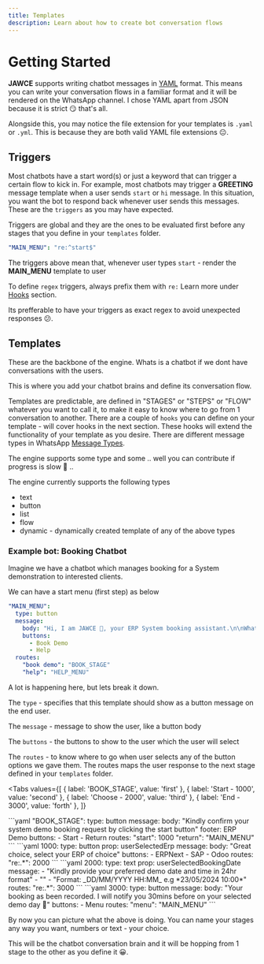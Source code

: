 ```yaml
---
title: Templates
description: Learn about how to create bot conversation flows
---
```


# Getting Started
**JAWCE** supports writing chatbot messages in [YAML](https://www.redhat.com/en/topics/automation/what-is-yaml) format. This means you can write your
conversation flows in a familiar format and it will be rendered on the WhatsApp channel. I chose YAML apart from JSON because it is strict 😏 that's all.

Alongside this, you may notice the file extension for your templates is `.yaml` or  `.yml`. This is because they are both valid YAML file extensions 😐.

## Triggers

Most chatbots have a start word(s) or just a keyword that can trigger a certain flow to kick in. 
For example, most chatbots may trigger a **GREETING** message template when a user sends `start` or `hi` message. In this situation, you want the bot to respond back whenever user sends this messages.
These are the `triggers` as you may have expected.

Triggers are global and they are the ones to be evaluated first before any stages that you define in your `templates` folder.

```yaml
"MAIN_MENU": "re:^start$"
```

The triggers above mean that, whenever user types `start` -  render the **MAIN_MENU** template to user

To define `regex` triggers, always prefix them with `re:` Learn more under [Hooks](/hooks) section.

Its prefferable to have your triggers as exact regex to avoid unexpected responses 😕.

## Templates
These are the backbone of the engine. Whats is a chatbot if we dont have conversations with the users.

This is where you add your chatbot brains and define its conversation flow.

Templates are predictable, are defined in "STAGES" or "STEPS" or "FLOW" whatever you want to call it, to make it easy to know where to go from 1 conversation to another. There are a couple of `hooks` you can define on your template - will cover hooks in the next section. These hooks will extend the functionality of your template as you desire. There are different message types in WhatsApp [Message Types](https://developers.facebook.com/docs/whatsapp/cloud-api/guides/send-messages).

The engine supports some type and some .. well you can contribute if progress is slow 🫣 ..

The engine currently supports the following types
- text
- button
- list
- flow
- dynamic - dynamically created template of any of the above types

### Example bot: Booking Chatbot

Imagine we have a chatbot which manages booking for a System demonstration to interested clients.

We can have a start menu (first step) as below
```yaml
"MAIN_MENU":
  type: button
  message:
    body: "Hi, I am JAWCE 🤖, your ERP System booking assistant.\n\nWhat would you like to do today?"
    buttons:
      - Book Demo
      - Help
  routes:
    "book demo": "BOOK_STAGE"
    "help": "HELP_MENU"
```

A lot is happening here, but lets break it down.

The `type` - specifies that this template should show as a button message on the end user.

The `message` - message to show the user, like a button body

The `buttons` - the buttons to show to the user which the user will select

The `routes` - to know where to go when user selects any of the button options we gave them. The routes maps the user response to the next stage defined in your `templates` folder.


<Tabs
  values={[
    { label: 'BOOK_STAGE', value: 'first' },
    { label: 'Start - 1000', value: 'second' },
    { label: 'Choose - 2000', value: 'third' },
    { label: 'End - 3000', value: 'forth' },
  ]}
>
  <TabItem value="first">
  ```yaml
"BOOK_STAGE":
    type: button
    message:
      body: "Kindly confirm your system demo booking request by clicking the start button"
      footer: ERP Demo
      buttons:
        - Start
        - Return
    routes:
      "start": 1000
      "return": "MAIN_MENU"
```
  </TabItem>

  <TabItem value="second">
```yaml
1000:
    type: button
    prop: userSelectedErp
    message:
      body: "Great choice, select your ERP of choice"
      buttons:
        - ERPNext
        - SAP
        - Odoo
    routes:
      "re:.*": 2000
```
    </TabItem>

  <TabItem value="third">
```yaml
2000:
    type: text
    prop: userSelectedBookingDate
    message:
      - "Kindly provide your preferred demo date and time in 24hr format"
      - ""
      - "Format: _DD/MM/YYYY HH:MM_ e.g *23/05/2024 10:00*"
    routes:
      "re:.*": 3000
```

  </TabItem>

  <TabItem value="forth">
```yaml
3000:
    type: button
    message:
      body: "Your booking as been recorded. I will notify you 30mins before on your selected demo day 🙂"
      buttons:
        - Menu
    routes:
      "menu": "MAIN_MENU"
```
  </TabItem>
</Tabs>


By now you can picture what the above is doing. You can name your stages any way you want, numbers or text - your choice.

This will be the chatbot conversation brain and it will be hopping from 1 stage to the other as you define it 😀.